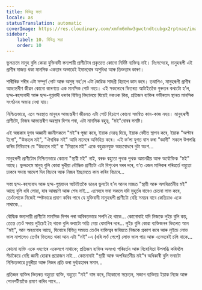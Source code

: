 ```yaml
---
title: বিভিন্ন সত্তা
locale: as
statusTranslation: automatic
coverImage: https://res.cloudinary.com/xmfm6mhw3gwctndtcubgx2rptnae/image/upload/v1740468922/small_cover_tratado_de_psicologia_revolucionaria_a4c0dca4e0.webp
sidebar:
    label: 10. বিভিন্ন সত্তা
    order: 10
---
```

ভুলক্ৰমে মানুহ বুলি কোৱা যুক্তিবাদী স্তন্যপায়ী প্ৰাণীটোৰ প্ৰকৃততে কোনো নিৰ্দিষ্ট ব্যক্তিত্ব নাই। নিঃসন্দেহে, মানুহৰূপী এই প্ৰাণীৰ মাজত থকা মানসিক একতাৰ অভাৱেই ইমানবোৰ অসুবিধা আৰু তিক্ততাৰ কাৰণ।

শাৰীৰিক শৰীৰ এটা সম্পূৰ্ণ গোট আৰু অসুস্থ নহ’লে এটা জৈৱিক সামগ্ৰী হিচাপে কাম কৰে। তথাপিও, মানুহৰূপী প্ৰাণীৰ আভ্যন্তৰীণ জীৱন কোনো কাৰণতে এক মানসিক গোট নহয়। এই সকলোৰে ভিতৰত আটাইতকৈ গুৰুতৰ কথাটো হ’ল, ছদ্ম-ৰহস্যবাদী আৰু ছদ্ম-গুপ্তবাদী ধৰণৰ বিভিন্ন বিদ্যালয়ে যিয়েই নকওক কিয়, প্ৰতিজন ব্যক্তিৰ গভীৰতম স্থানত মানসিক সংগঠনৰ অভাৱ দেখা যায়।

নিশ্চিতভাৱে, এনে অৱস্থাত মানুহৰ আভ্যন্তৰীণ জীৱনত এটা গোট হিচাপে কোনো সমন্বিত কাম-কাজ নহয়। মানুহৰূপী প্ৰাণীটো, নিজৰ আভ্যন্তৰীণ অৱস্থাৰ দিশৰ পৰা, এটা মানসিক বহুত্ব, "মই"বোৰৰ সমষ্টি।

এই অন্ধকাৰ যুগৰ অজ্ঞানী জ্ঞানীসকলে "মই"ৰ পূজা কৰে, ইয়াক দেৱত্ব দিয়ে, ইয়াক বেদীত স্থাপন কৰে, ইয়াক "অল্টাৰ ইগো", "উচ্চতৰ মই", "ঐশ্বৰিক মই" আদি নামেৰে অভিহিত কৰে। এই ক’লা যুগত বাস কৰা "জ্ঞানী" সকলে উপলব্ধি কৰিব নিবিচাৰে যে "উচ্চতৰ মই" বা "নিম্নতৰ মই" একে বহুৱচনযুক্ত অহংবোধৰে দুটা অংশ...

মানুহৰূপী প্ৰাণীটোৰ নিশ্চিতভাৱে কোনো "স্থায়ী মই" নাই, বৰঞ্চ বহুতো পৃথক পৃথক অমানৱীয় আৰু অযৌক্তিক "মই" আছে। ভুলক্ৰমে মানুহ বুলি কোৱা দুখীয়া বৌদ্ধিক প্ৰাণীটো এটা বিশৃংখল ঘৰৰ দৰে, য’ত এজন মালিকৰ পৰিৱৰ্তে বহুতো চাকৰে সদায় আদেশ দিব বিচাৰে আৰু নিজৰ ইচ্ছামতে কাম কৰিব বিচাৰে...

সস্তা ছদ্ম-ৰহস্যবাদ আৰু ছদ্ম-গুপ্তবাদৰ আটাইতকৈ ডাঙৰ ভুলটো হ’ল আনৰ মাজত "স্থায়ী আৰু অপৰিৱৰ্তনীয় মই" আছে বুলি ধৰি লোৱা, যাৰ আৰম্ভণি আৰু শেষ নাই... এনেদৰে ভবা সকলে যদি মুহূৰ্তৰ বাবেও চেতনা লাভ কৰে, তেওঁলোকে নিজেই স্পষ্টভাৱে প্ৰমাণ কৰিব পাৰে যে যুক্তিবাদী মানুহৰূপী প্ৰাণীটো বেছি সময়ৰ বাবে কেতিয়াও একে নাথাকে...

বৌদ্ধিক স্তন্যপায়ী প্ৰাণীটো মানসিক দিশৰ পৰা অবিৰতভাৱে সলনি হৈ থাকে... কোনোবাই যদি নিজকে লুইচ বুলি কয়, তেন্তে তেওঁ সদায় লুইচেই হৈ থাকে বুলি ভবাটো অতি বেয়া ধেমালিৰ দৰে... লুইচ বুলি কোৱা ব্যক্তিজনৰ ভিতৰত আন "মই", আন অহংবোধ আছে, যিবোৰে বিভিন্ন সময়ত তেওঁৰ ব্যক্তিত্বৰ জৰিয়তে নিজকে প্ৰকাশ কৰে আৰু লুইচে লোভ ভাল নাপালেও তেওঁৰ ভিতৰত থকা আন এটা "মই"-এ (ধৰি লওঁ পেপে) লোভ ভাল পায় আৰু এনেদৰেই চলি থাকে...

কোনো ব্যক্তি একে ধৰণেৰে একেলগে নাথাকে; প্ৰতিজন ব্যক্তিৰ অসংখ্য পৰিৱৰ্তন আৰু বিৰোধিতা উপলব্ধি কৰিবলৈ সঁচাকৈয়ে বেছি জ্ঞানী হোৱাৰ প্ৰয়োজন নাই... কোনোবাই "স্থায়ী আৰু অপৰিৱৰ্তনীয় মই"ৰ অধিকাৰী বুলি ভবাটো নিশ্চিতভাৱে চুবুৰীয়া আৰু নিজৰ প্ৰতি কৰা দুৰ্ব্যৱহাৰৰ সমান...

প্ৰতিজন ব্যক্তিৰ ভিতৰত বহুতো ব্যক্তি, বহুতো "মই" বাস কৰে, যিকোনো সচেতন, সজাগ ব্যক্তিয়ে ইয়াক নিজে আৰু পোনপটীয়াকৈ প্ৰমাণ কৰিব পাৰে...

